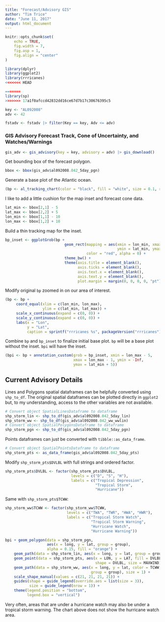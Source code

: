 ```yaml
---
title: "Forecast/Advisory GIS"
author: "Tim Trice"
date: "June 11, 2017"
output: html_document
---
```


```r
knitr::opts_chunk$set(
    echo = TRUE, 
    fig.width = 7, 
    fig.asp = 1, 
    fig.align = "center"
)
```

```r
library(dplyr)
library(ggplot2)
library(rrricanes)
<<<<<<< HEAD

=======
library(sp)
>>>>>>> 17a1f0afccd42832dd16ce67d7b17c30676395c5
```

```r
key <- "AL092008"
adv <- 42
```

```r
fstadv <- fstadv |> filter(Key == key, Adv <= adv)
```

### GIS Advisory Forecast Track, Cone of Uncertainty, and Watches/Warnings


```r
gis_adv <- gis_advisory(key = key, advisory = adv) |> gis_download()
```

Get bounding box of the forecast polygon.

```r
bbox <- bbox(gis_adv$al092008.042_5day_pgn)
```

Generate a base plot of the Atlantic ocean.

```r
(bp <- al_tracking_chart(color = "black", fill = "white", size = 0.1, res = 50))
```

I like to add a little cushion for the map inset and forecast cone data. 

```r
lat_min <- bbox[2,1] - 5
lat_max <- bbox[2,2] + 5
lon_min <- bbox[1,1] - 10
lon_max <- bbox[1,2] + 10
```

Build a thin tracking map for the inset.

```r
bp_inset <- ggplotGrob(bp +
                           geom_rect(mapping = aes(xmin = lon_min, xmax = lon_max,
                                                   ymin = lat_min, ymax = lat_max),
                                     color = "red", alpha = 0) +
                           theme_bw() +
                           theme(axis.title = element_blank(),
                                 axis.ticks = element_blank(),
                                 axis.text.x = element_blank(),
                                 axis.text.y = element_blank(),
                                 plot.margin = margin(0, 0, 0, 0, "pt")))
```

Modify original `bp` zoomed in on our area of interest.

```r
(bp <- bp +
     coord_equal(xlim = c(lon_min, lon_max),
                 ylim = c(lat_min, lat_max)) +
     scale_x_continuous(expand = c(0, 0)) +
     scale_y_continuous(expand = c(0, 0)) +
     labs(x = "Lon",
          y = "Lat",
          caption = sprintf("rrricanes %s", packageVersion("rrricanes"))))
```

Combine `bp` and `bp_inset` to finalize initial base plot. `bp` will be a base plot without the inset. `bpi` will have the inset.

```r
(bpi <- bp + annotation_custom(grob = bp_inset, xmin = lon_max - 5,
                               xmax = lon_max - 1, ymin = -Inf,
                               ymax = lat_min + 5))
```

## Current Advisory Details

Lines and Polygons spatial dataframes can be helpfully converted using `shp_to_df`. The original spatial dataframes can be plotted directly in `ggplot2` but, to my understanding, access to the other variables are not available.

```r
# Convert object SpatialLinesDataframe to dataframe
shp_storm_lin <- shp_to_df(gis_adv$al092008.042_5day_lin)
shp_storm_ww <- shp_to_df(gis_adv$al092008.042_ww_wwlin)
# Convert object SpatialPolygonsDataframe to dataframe
shp_storm_pgn <- shp_to_df(gis_adv$al092008.042_5day_pgn)
```

Points dataframes can just be converted with `tibble::as_data_frame`. 

```r
# Convert object SpatialPointsDataframe to dataframe
shp_storm_pts <- as_data_frame(gis_adv$al092008.042_5day_pts)
```

Modify `shp_storm_pts$DVLBL` with full strings and ordered factor.

```r
shp_storm_pts$DVLBL <- factor(shp_storm_pts$DVLBL, 
                              levels = c("D", "S", "H"), 
                              labels = c("Tropical Depression", 
                                         "Tropical Storm", 
                                         "Hurricane"))
```

Same with `shp_storm_pts$TCWW`:

```r
shp_storm_ww$TCWW <- factor(shp_storm_ww$TCWW, 
                            levels = c("TWA", "TWR", "HWA", "HWR"), 
                            labels = c("Tropical Storm Watch", 
                                       "Tropical Storm Warning", 
                                       "Hurricane Watch", 
                                       "Hurricane Warning"))
```

```r
bpi + geom_polygon(data = shp_storm_pgn, 
                   aes(x = long, y = lat, group = group),
                   alpha = 0.15, fill = "orange") + 
    geom_path(data = shp_storm_lin, aes(x = long, y = lat, group = group)) + 
    geom_point(data = shp_storm_pts, aes(x = LON, y = LAT, fill = DVLBL,
                                         shape = DVLBL, size = MAXWIND)) + 
    geom_path(data = shp_storm_ww, aes(x = long, y = lat, color = TCWW, 
                                       group = group), size = 1) + 
    scale_shape_manual(values = c(21, 21, 21, 21)) + 
    guides(shape = guide_legend(override.aes = list(size = 3)), 
           size = guide_legend(nrow = 1)) + 
    theme(legend.position = "bottom", 
          legend.box = "vertical")
```

Very often, areas that are under a hurricane watch may also be under a tropical storm warning. The chart above does not show the hurricane watch area.

